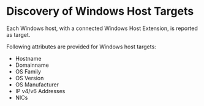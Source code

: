 # Discovery of Windows Host Targets

Each Windows host, with a connected Windows Host Extension, is reported as target.

Following attributes are provided for Windows host targets:

* Hostname
* Domainname
* OS Family
* OS Version
* OS Manufacturer
* IP v4/v6 Addresses
* NICs

